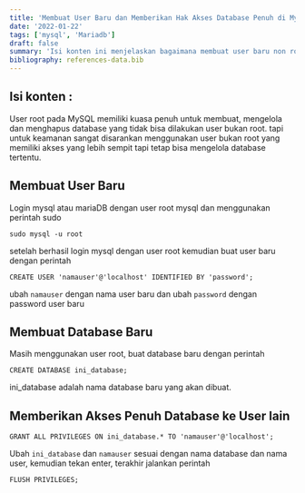 ```yaml
---
title: 'Membuat User Baru dan Memberikan Hak Akses Database Penuh di MySQL'
date: '2022-01-22'
tags: ['mysql', 'Mariadb']
draft: false
summary: 'Isi konten ini menjelaskan bagaimana membuat user baru non root di mysql dan memberikan hak akses penuh untuk mengelola database'
bibliography: references-data.bib
---
```


## Isi konten :

<TOCInline toc={props.toc} exclude="Isi konten :" toHeading={2} />
User root pada MySQL memiliki kuasa penuh untuk membuat, mengelola dan menghapus database yang tidak
bisa dilakukan user bukan root. tapi untuk keamanan sangat disarankan menggunakan user bukan root yang
memiliki akses yang lebih sempit tapi tetap bisa mengelola database tertentu.

## Membuat User Baru

Login mysql atau mariaDB dengan user root mysql dan menggunakan perintah sudo

```bash:
sudo mysql -u root
```

setelah berhasil login mysql dengan user root kemudian buat user baru dengan perintah

```bash:mysql>
CREATE USER 'namauser'@'localhost' IDENTIFIED BY 'password';
```

ubah `namauser` dengan nama user baru dan ubah `password` dengan password user baru

## Membuat Database Baru

Masih menggunakan user root, buat database baru dengan perintah

```bash:mysql>
CREATE DATABASE ini_database;
```

ini_database adalah nama database baru yang akan dibuat.

## Memberikan Akses Penuh Database ke User lain

```bash:mysql>
GRANT ALL PRIVILEGES ON ini_database.* TO 'namauser'@'localhost';
```

Ubah `ini_database` dan `namauser` sesuai dengan nama database dan nama user, kemudian tekan enter,
terakhir jalankan perintah

```bash:mysql>
FLUSH PRIVILEGES;
```
